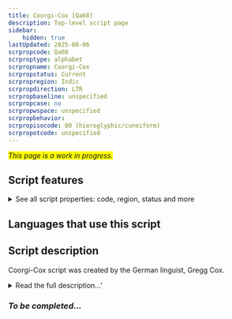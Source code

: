 ```yaml
---
title: Coorgi-Cox [Qa68]
description: Top-level script page
sidebar:
    hidden: true
lastUpdated: 2025-08-06
scrpropcode: Qa68
scrproptype: alphabet
scrpropname: Coorgi-Cox
scrpropstatus: Current
scrpropregion: Indic
scrpropdirection: LTR
scrpropbaseline: unspecified
scrpropcase: no
scrpropwspace: unspecified
scrpropbehavior: 
scrpropisocode: 00 (hieroglyphic/cuneiform)
scrpropotcode: unspecified
---
```


<span style='background-color:yellow'>_This page is a work in progress._</span>


## Script features

<details>
<summary> See all script properties: code, region, status and more</summary>
<ScriptInfo />
</details>

## Languages that use this script

<WsList script='Qa68' wsMax='5' />

## Script description

Coorgi-Cox script was created by the German linguist, Gregg Cox.

<details><summary>Read the full description...'</summary>_Not yet available._</details>

### _To be completed..._

